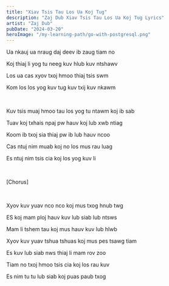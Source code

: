 ```yaml
---
title: "Xiav Tsis Tau Los Ua Koj Tug"
description: "Zaj Dub Xiav Tsis Tau Los Ua Koj Tug Lyrics"
artist: "Zaj Dub"
pubDate: "2024-03-20"
heroImage: "/my-learning-path/go-with-postgresql.png"
---
```


Ua nkauj ua nraug daj deev ib zaug tiam no

Koj thiaj li yog tu neeg kuv hlub kuv ntshawv

Los ua cas xyov txoj hmoo thiaj tsis swm

Kom los los yog kuv tug kuv txij kuv nkawm

<br />

Kuv tsis muaj hmoo tau los yog tu ntawm koj ib sab

Tuav koj txhais npaj pw hauv koj lub xwb ntiag

Koom ib txoj sia thiaj pw ib lub hauv ncoo

Cas ntuj nim muab koj no los mus rau luag

Es ntuj nim tsis cia koj los yog kuv li

<br />

[Chorus]

<br />

Xyov kuv yuav nco nco koj mus txog hnub twg

ES koj mam ploj hauv kuv lub siab lub ntsws

Mam li tshem tau koj mus hauv kuv lub hlwb

Xyov kuv yuav tshua tshuas koj mus pes tsawg tiam

Es kuv lub siab nws thiaj li mam rov zoo

Tiam no txoj hmoo tsis cia koj los rau kuv

Es nim tu tu lub siab koj puas paub txog
